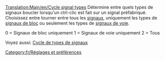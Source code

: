 [[Translation:Main/en/Cycle signal types]]
Détermine entre quels types de signaux boucler lorsqu'un ctrl-clic est fait sur un signal préfabriqué. Choisissez entre tourner entre tous les [[Main/fr/Signaux|signaux]], uniquement les types de [[Main/en/Signaux/Fr#Signaux de blocs|signaux de bloc]] ou seulement les types de [[Main/en/Signaux/Fr#Signaux de chemin|signaux de voie]].

0 = Signaux de bloc uniquement
1 = Signaux de voie uniquement
2 = Tous

Voyez aussi: [[Main/en/Options avancées/Construction/Fr#Cycle de types de signaux|Cycle de types de signaux]]

[[Category:fr/Réglages et préférences]]